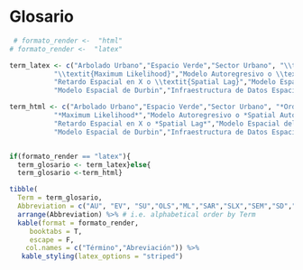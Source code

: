 

# Glosario {-}

```r

 # formato_render <-  "html"
# formato_render <-  "latex"

term_latex <- c("Arbolado Urbano","Espacio Verde","Sector Urbano", "\\textit{Ordinary Least-Square}",
           "\\textit{Maximum Likelihood}","Modelo Autoregresivo o \\textit{Spatial Autocorrelation}",
           "Retardo Espacial en X o \\textit{Spatial Lag}","Modelo Espacial del Error o \\textit{Spatial Error Model}",
           "Modelo Espacial de Durbin","Infraestructura de Datos Espaciales de Santiago de Cali","Plan de Ordenamiento Territorial","Estructura Ecológica Complementaria","\\textit{Web Feature Service}","Censo Arbóreo de Cali 2015","Censo de Población 2005 de Colombia","Lugares Especiales de Alojamiento","\\textit{Local indicators of spatial association}")

term_html <- c("Arbolado Urbano","Espacio Verde","Sector Urbano", "*Ordinary Least-Square*",
           "*Maximum Likelihood*","Modelo Autoregresivo o *Spatial Autocorrelation*",
           "Retardo Espacial en X o *Spatial Lag*","Modelo Espacial del Error o *Spatial Error Model*",
           "Modelo Espacial de Durbin","Infraestructura de Datos Espaciales de Santiago de Cali","Plan de Ordenamiento Territorial","Estructura Ecológica Complementaria","*Web Feature Service*","Censo Arbóreo de Cali 2015","Censo de Población 2005 de Colombia","Lugares Especiales de Alojamiento","*Local indicators of spatial association*")


if(formato_render == "latex"){
  term_glosario <- term_latex}else{
  term_glosario <-term_html}

tibble(
  Term = term_glosario,
  Abbreviation = c("AU", "EV", "SU","OLS","ML","SAR","SLX","SEM","SD","IDESC","POT","EEC","WFS", "CA2015","CP2005","LEA","LISA")) %>%
  arrange(Abbreviation) %>% # i.e. alphabetical order by Term
  kable(format = formato_render,
     booktabs = T, 
     escape = F,
    col.names = c("Término","Abreviación")) %>% 
   kable_styling(latex_options = "striped")

```

